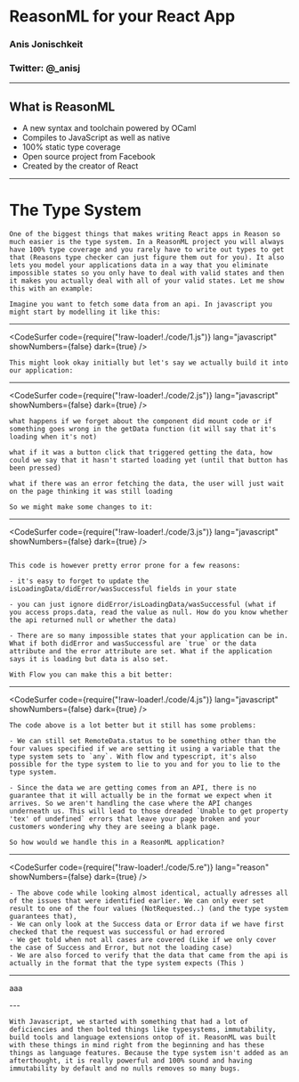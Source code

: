 


# ReasonML for your React App

### Anis Jonischkeit
### Twitter: @_anisj
---

## What is ReasonML

<ul>
  <Appear>
    <li>A new syntax and toolchain powered by OCaml</li>
    <li>Compiles to JavaScript as well as native</li>
    <li>100% static type coverage</li>
    <li>Open source project from Facebook</li>
    <li>Created by the creator of React</li>
  </Appear>
</ul>

---

# The Type System

```notes
One of the biggest things that makes writing React apps in Reason so much easier is the type system. In a ReasonML project you will always have 100% type coverage and you rarely have to write out types to get that (Reasons type checker can just figure them out for you). It also lets you model your applications data in a way that you eliminate impossible states so you only have to deal with valid states and then it makes you actually deal with all of your valid states. Let me show this with an example:

Imagine you want to fetch some data from an api. In javascript you might start by modelling it like this:
```

---

<CodeSurfer
  code={require("!raw-loader!./code/1.js")}
  lang="javascript"
  showNumbers={false}
  dark={true}
/>

```notes
This might look okay initially but let's say we actually build it into our application:
```

---

<CodeSurfer
  code={require("!raw-loader!./code/2.js")}
  lang="javascript"
  showNumbers={false}
  dark={true}
/>

```notes
what happens if we forget about the component did mount code or if something goes wrong in the getData function (it will say that it's loading when it's not)

what if it was a button click that triggered getting the data, how could we say that it hasn't started loading yet (until that button has been pressed)

what if there was an error fetching the data, the user will just wait on the page thinking it was still loading

So we might make some changes to it:
```

---

<CodeSurfer
  code={require("!raw-loader!./code/3.js")}
  lang="javascript"
  showNumbers={false}
  dark={true}
/>

```notes

This code is however pretty error prone for a few reasons:

- it's easy to forget to update the isLoadingData/didError/wasSuccessful fields in your state

- you can just ignore didError/isLoadingData/wasSuccessful (what if you access props.data, read the value as null. How do you know whether the api returned null or whether the data)

- There are so many impossible states that your application can be in. What if both didError and wasSuccessful are `true` or the data attribute and the error attribute are set. What if the application says it is loading but data is also set.

With Flow you can make this a bit better:
```

---

<CodeSurfer
  code={require("!raw-loader!./code/4.js")}
  lang="javascript"
  showNumbers={false}
  dark={true}
/>

```notes
The code above is a lot better but it still has some problems:

- We can still set RemoteData.status to be something other than the four values specified if we are setting it using a variable that the type system sets to `any`. With flow and typescript, it's also possible for the type system to lie to you and for you to lie to the type system.

- Since the data we are getting comes from an API, there is no guarantee that it will actually be in the format we expect when it arrives. So we aren't handling the case where the API changes underneath us. This will lead to those dreaded `Unable to get property 'tex' of undefined` errors that leave your page broken and your customers wondering why they are seeing a blank page.

So how would we handle this in a ReasonML application?

```

---

<CodeSurfer
  code={require("!raw-loader!./code/5.re")}
  lang="reason"
  showNumbers={false}
  dark={true}
/>

```notes
- The above code while looking almost identical, actually adresses all of the issues that were identified earlier. We can only ever set result to one of the four values (NotRequested..) (and the type system guarantees that),
- We can only look at the Success data or Error data if we have first checked that the request was successful or had errored
- We get told when not all cases are covered (Like if we only cover the case of Success and Error, but not the loading case)
- We are also forced to verify that the data that came from the api is actually in the format that the type system expects (This )
```







---

<p>aaa</p>
---

```notes
With Javascript, we started with something that had a lot of deficiencies and then bolted things like typesystems, immutability, build tools and language extensions ontop of it. ReasonML was built with these things in mind right from the beginning and has these things as language features. Because the type system isn't added as an afterthought, it is really powerful and 100% sound and having immutability by default and no nulls removes so many bugs.
```